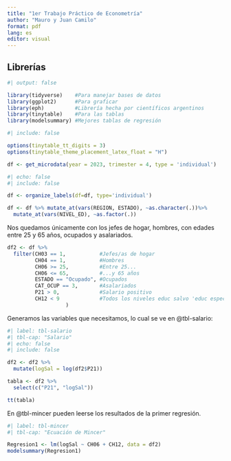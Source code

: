 ```yaml
---
title: "1er Trabajo Práctico de Econometría"
author: "Mauro y Juan Camilo"
format: pdf
lang: es
editor: visual
---
```


## Librerías

```r
#| output: false

library(tidyverse)    #Para manejar bases de datos
library(ggplot2)      #Para graficar
library(eph)          #Librería hecha por científicos argentinos
library(tinytable)    #Para las tablas
library(modelsummary) #Mejores tablas de regresión 
```

```r
#| include: false

options(tinytable_tt_digits = 3)
options(tinytable_theme_placement_latex_float = "H")
```

```r
df <- get_microdata(year = 2023, trimester = 4, type = 'individual')
```

```r
#| echo: false
#| include: false

df <- organize_labels(df=df, type='individual') 

df <- df %>% mutate_at(vars(REGION, ESTADO), ~as.character(.))%>%
  mutate_at(vars(NIVEL_ED), ~as.factor(.))
```

Nos quedamos únicamente con los jefes de hogar, hombres, con edades entre 25 y 65 años, ocupados y asalariados.

```r
df2 <- df %>% 
  filter(CH03 == 1,           #Jefes/as de hogar
         CH04 == 1,           #Hombres          
         CH06 >= 25,          #Entre 25...      
         CH06 <= 65,          #...y 65 años     
         ESTADO == "Ocupado", #Ocupados         
         CAT_OCUP == 3,       #Asalariados
         P21 > 0,             #Salario positivo
         CH12 < 9             #Todos los niveles educ salvo 'educ especial'
                   )
```

Generamos las variables que necesitamos, lo cual se ve en @tbl-salario:

```r
#| label: tbl-salario
#| tbl-cap: "Salario"
#| echo: false
#| include: false

df2 <- df2 %>% 
  mutate(logSal = log(df2$P21))

tabla <- df2 %>% 
  select(c("P21", "logSal"))

tt(tabla)
```

En @tbl-mincer pueden leerse los resultados de la primer regresión.

```r
#| label: tbl-mincer
#| tbl-cap: "Ecuación de Mincer"

Regresion1 <- lm(logSal ~ CH06 + CH12, data = df2)
modelsummary(Regresion1)
```
